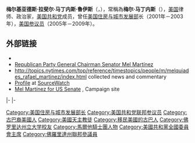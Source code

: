{{no footnotes|time=2017-11-19T19:14:47+00:00}}
{{noteTA
|1=zh-tw:喬治·勒繆克斯;zh-hk:佐治·勒繆克斯;zh-cn:乔治·勒缪克斯;
}}
{{Infobox officeholder
|name         = 梅爾·馬丁內斯<br>Mel Martinez
|image        = Mel Martinez.jpg
|jr/sr        = 聯邦參議員
|state        = [[佛羅里達州|佛羅里達州]]
|term_start   = 2005年1月3日
|term_end     = 2009年9月9日
|predecessor  = {{le|鮑柏·葛拉漢|Bob Graham}}
|successor    = [[喬治·勒繆克斯|喬治·勒繆克斯]]
|office1      = 第12任[[美国住房与城市发展部长|美国住房与城市发展部长]]
|president1   = [[乔治·沃克·布什|乔治·沃克·布什]]
|term_start1  = 2001年1月24日
|term_end1    = 2003年12月13日
|predecessor1 = [[安德鲁·库默|安德鲁·库默]]
|successor1   = {{le|阿方索·傑克遜|Alphonso Jackson}}
|birth_name   = 梅尔基亚德斯·拉斐尔·马丁内斯·魯伊斯<br>Melquíades Rafael Martínez Ruiz
|birth_date   = {{birth date and age|1946|10|23}}
|birth_place  = [[古巴|古巴]][[大薩瓜|大薩瓜]]
|death_date   = 
|death_place  = 
|residence    = [[佛羅里達州|佛羅里達州]][[奥兰多_(佛罗里达州)|奥兰多]]
|party        = [[共和黨_(美國)|共和黨]]
|spouse       = 凱蒂·馬丁內斯（Kitty Martínez）
|children     = 勞倫·馬丁內斯（Lauren Martínez）<br>約翰·馬丁內斯（John Martínez）<br>安德魯·馬丁內斯（Andrew Martínez）
|alma_mater   = [[佛罗里达州立大学|佛罗里达州立大学]]
|religion     = [[天主教會|羅馬天主教]]
|profession   = [[律師|律師]]
}}

'''梅尔基亚德斯·拉斐尔·马丁内斯·魯伊斯'''（{{lang-en|Melquíades Rafael Martínez Ruiz}}，{{bd|1946年|10月23日||}}），常稱為'''梅尔·马丁内斯'''（{{lang|en|Mel Martinez}}），[[美国|美国]]律师、政治家，[[美国|美国]][[共和黨_(美國)|共和党]]成员，曾任[[美国住房与城市发展部|美国住房与城市发展部]]长（2001年－2003年），[[美国参议员|美国参议员]]（2005年－2009年）。

==外部链接==
{{CongLinks
|congbio         = m001162
|fec             = S4FL00298
|opensecrets     = N00026748
|votesmart       = |ontheissuespath = Senate/Mel_Martinez.htm
}}
*{{C-SPAN|Mel Martinez 02}}
* [https://web.archive.org/web/20070501140318/http://www.gop.com/About/Bio.aspx?id=5 Republican Party General Chairman Senator Mel Martínez]
* http://topics.nytimes.com/top/reference/timestopics/people/m/melquiades_rafael_martinez/index.html {{Wayback|url=http://topics.nytimes.com/top/reference/timestopics/people/m/melquiades_rafael_martinez/index.html |date=20080515165722 }} collected news and commentary
* [https://web.archive.org/web/20070218071503/http://www.sourcewatch.org/index.php?title=Mel_Martinez Profile] at [[SourceWatch|SourceWatch]]
* [http://www.melforsenate.org Mel Martínez for US Senate] {{Wayback|url=http://www.melforsenate.org/ |date=20041101064432 }}, Campaign site

{{S-start}}
{{S-off|us}}
{{s-bef|before=[[安德鲁·库默|安德鲁·库默]]}}
{{s-ttl|title=[[美国住房与城市发展部长|美国住房与城市发展部长]]|years=2001年－2003年}}
{{s-aft|after={{le|阿方索·傑克遜|Alphonso Jackson}}}}
|-
{{s-ppo}}
{{s-bef|before=[[查理·克瑞斯特|查理·克瑞斯特]]}}
{{s-ttl|title={{nowrap|[[美國參議員|美國參議員]]{{le|佛羅里達州美國參議院議員列表|List of United States Senators from Florida|佛羅里達州}}[[共和黨_(美國)|共和黨]]被提名人}}<br>（[[美國參議員類別|第1類]]）|years={{le|2004年田納西州美國參議院議員選舉|United States Senate election in Florida, 2004|2004年}}}}
{{s-aft|after=[[馬可·魯比奧|馬可·魯比奧]]}}
|-
{{s-par|us-sen}}
{{s-bef|before={{le|鮑柏·葛拉漢|Bob Graham}}}}
{{s-ttl|title={{le|佛羅里達州美國參議院議員列表|List of United States Senators from Florida|佛羅里達州第3類參議員}}|years=2005年－2009年|alongside=[[比爾·納爾遜|比爾·納爾遜]]}}
{{s-aft|after=[[喬治·勒繆克斯|喬治·勒繆克斯]]}}
{{S-end}}
{{GW Bush cabinet}}
{{Authority control}}
{{DEFAULTSORT:Martinez, Mel}}
{{US-bio-stub}}
[[Category:美国住房与城市发展部长|Category:美国住房与城市发展部长]]
[[Category:美国共和党联邦参议员|Category:美国共和党联邦参议员]]
[[Category:古巴裔美國人|Category:古巴裔美國人]]
[[Category:美國天主教徒|Category:美國天主教徒]]
[[Category:移民美國的古巴人|Category:移民美國的古巴人]]
[[Category:佛罗里达州立大学校友|Category:佛罗里达州立大学校友]]
[[Category:馬爾他騎士團人物|Category:馬爾他騎士團人物]]
[[Category:美國共和黨全國委員會主席|Category:美國共和黨全國委員會主席]]
[[Category:佛羅里達州聯邦參議員|Category:佛羅里達州聯邦參議員]]